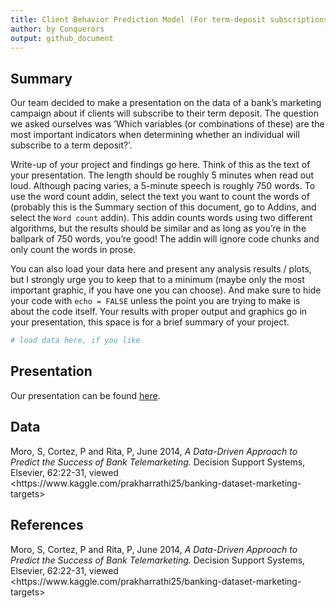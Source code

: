 ```yaml
---
title: Client Behavior Prediction Model (For term-deposit subscriptions in banking)
author: by Conquerors
output: github_document
---
```


## Summary

Our team decided to make a presentation on the data of a bank's marketing campaign about if clients will subscribe to their term deposit. The question we asked ourselves was 'Which variables (or combinations of these) are the most important indicators when determining whether an individual will subscribe to a term deposit?'. 


Write-up of your project and findings go here. 
Think of this as the text of your presentation. 
The length should be roughly 5 minutes when read out loud.
Although pacing varies, a 5-minute speech is roughly 750 words. 
To use the word count addin, select the text you want to count the words of (probably this is the 
Summary section of this document, go to Addins, and select the `Word count` addin).
This addin counts words using two different algorithms, but the results should be similar and as long as you're in the ballpark of 750 words, you're good! 
The addin will ignore code chunks and only count the words in prose.

You can also load your data here and present any analysis results / plots, but I strongly urge you to keep that to a minimum (maybe only the most important graphic, if you have one you can choose). 
And make sure to hide your code with  `echo = FALSE` unless the point you are trying to make is about the code itself.
Your results with proper output and graphics go in your presentation, this space is for a brief summary of your project.

```r
# load data here, if you like
```

## Presentation

Our presentation can be found [here](presentation/presentation.html).

## Data 

Moro, S, Cortez, P and Rita, P, June 2014, *A Data-Driven Approach to Predict the Success of Bank Telemarketing.* Decision Support Systems, Elsevier, 62:22-31, viewed  \<https://www.kaggle.com/prakharrathi25/banking-dataset-marketing-targets>

## References

Moro, S, Cortez, P and Rita, P, June 2014, *A Data-Driven Approach to Predict the Success of Bank Telemarketing.* Decision Support Systems, Elsevier, 62:22-31, viewed  \<https://www.kaggle.com/prakharrathi25/banking-dataset-marketing-targets>

